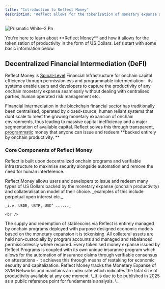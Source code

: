 ```yaml
---
title: "Introduction to Reflect Money"
description: "Reflect allows for the tokenisation of monetary expanse as productive, programmable stablecoins. "
---
```



![Prismatic White–2 Pn](/tokenise-expanses.png)

<CardGroup cols="1">
  <Card title="Hey, Reader" icon="hand-sparkles" color="#1487ff">
    You're here to learn about **Reflect Money** and how it allows for the tokenisation of productivity in the form of US Dollars. Let's start with some basic information below.
  </Card>
</CardGroup>

## Decentralized Financial Intermediation (DeFI)

Reflect Money is <u>Spinal-Level</u> Financial Infrastructure for onchain capital efficiency through permissionless and programmable intermediation - its systems enable users and developers to capture the productivity of any onchain monetary expanse seamlessly without dealing with centralised parties, human operated risk management etc.

Financial Intermediation in the blockchain financial sector has traditionally been centralised, operated by closed-source, human reliant systems that dont scale to meet the growing monetary expansion of onchain environments, thus leading to massive capital inefficiency and a major segmentation of available capital. Reflect solves this through transparent, <u>programmatic</u> money that anyone can issue and redeem \*\*backed entirely by onchain productivity. \*\*

### Core Components of Reflect Money

Reflect is built upon decentralized onchain programs and verifiable infrastructure to maximise security alongside automation and remove the need for human interference.

<CardGroup cols="1">
  <Card title="Programmable USD" icon="coins" iconType="regular" color="#3f99ff">
    Reflect Money allows users and developers to issue and redeem many types of US Dollars backed by the monetary expanse (onchain productivity) and collateralisation model of their choice. _examples of this include perpetual open interest etc._

    _i.e. USDR, USTR, USD^ ......_

    <br />
  </Card>
  <Card title="Issue & Redemption Programs" icon="building-columns" iconType="regular" color="#3f99ff">
    The supply and redemption of stablecoins via Reflect is entirely managed by onchain programs deployed with purpose designed economic models based on the monetary expansion it is tokenising. All collateral assets are held non-custodially by program accounts and managed and rebalanced permissionlessly where required.
  </Card>
  <Card title="Verifiable Insurance Programs" icon="shield" iconType="regular" color="#3f99ff">
    Every tokenised money expanse issued by Reflect Programs is coupled with its own unique insurance program which allows for the automation of insurance claims through verifiable consensus on attestations - it achieves this through means of restaking for economic security and capitalization.
  </Card>
  <Card title="Monetary Expanse Index (MEI)" icon="layer-group" iconType="regular" color="#3f99ff">
    Reflect Money tracks the Monetary Expanse of SVM Networks and maintains an index rate which indicates the total size of productivity available at any one moment. \_It is due to be published in 2025 as a public reference point for fundamentals analysis. \_
  </Card>
</CardGroup>
